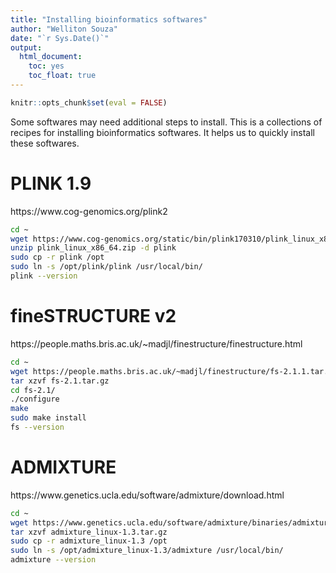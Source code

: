 ```yaml
---
title: "Installing bioinformatics softwares"
author: "Welliton Souza"
date: "`r Sys.Date()`"
output:
  html_document:
    toc: yes
    toc_float: true
---
```


```r
knitr::opts_chunk$set(eval = FALSE)
```

Some softwares may need additional steps to install. This is a collections of recipes for installing bioinformatics softwares. It helps us to quickly install these softwares.

# PLINK 1.9
https://www.cog-genomics.org/plink2

```bash
cd ~
wget https://www.cog-genomics.org/static/bin/plink170310/plink_linux_x86_64.zip
unzip plink_linux_x86_64.zip -d plink
sudo cp -r plink /opt
sudo ln -s /opt/plink/plink /usr/local/bin/
plink --version
```

# fineSTRUCTURE v2
https://people.maths.bris.ac.uk/~madjl/finestructure/finestructure.html

```bash
cd ~
wget https://people.maths.bris.ac.uk/~madjl/finestructure/fs-2.1.1.tar.gz
tar xzvf fs-2.1.tar.gz 
cd fs-2.1/
./configure
make
sudo make install
fs --version
```

# ADMIXTURE
https://www.genetics.ucla.edu/software/admixture/download.html

```bash
cd ~
wget https://www.genetics.ucla.edu/software/admixture/binaries/admixture_linux-1.3.tar.gz
tar xzvf admixture_linux-1.3.tar.gz
sudo cp -r admixture_linux-1.3 /opt
sudo ln -s /opt/admixture_linux-1.3/admixture /usr/local/bin/
admixture --version
```